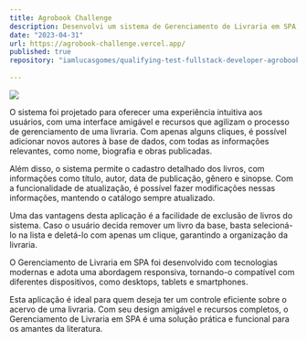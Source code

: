 ```yaml
---
title: Agrobook Challenge
description: Desenvolvi um sistema de Gerenciamento de Livraria em SPA, com foco na simplicidade e usabilidade. Com esta aplicação, você pode facilmente adicionar e listar autores, além de gerenciar os livros do sistema, permitindo a listagem, adição, exclusão e atualização dos mesmos.
date: "2023-04-31"
url: https://agrobook-challenge.vercel.app/
published: true
repository: "iamlucasgomes/qualifying-test-fullstack-developer-agrobook"
  
---
```



[![](/agrobook.png)](https://agrobook-challenge.vercel.app/)

O sistema foi projetado para oferecer uma experiência intuitiva aos usuários, com uma interface amigável e recursos que agilizam o processo de gerenciamento de uma livraria. Com apenas alguns cliques, é possível adicionar novos autores à base de dados, com todas as informações relevantes, como nome, biografia e obras publicadas.

Além disso, o sistema permite o cadastro detalhado dos livros, com informações como título, autor, data de publicação, gênero e sinopse. Com a funcionalidade de atualização, é possível fazer modificações nessas informações, mantendo o catálogo sempre atualizado.

Uma das vantagens desta aplicação é a facilidade de exclusão de livros do sistema. Caso o usuário decida remover um livro da base, basta selecioná-lo na lista e deletá-lo com apenas um clique, garantindo a organização da livraria.

O Gerenciamento de Livraria em SPA foi desenvolvido com tecnologias modernas e adota uma abordagem responsiva, tornando-o compatível com diferentes dispositivos, como desktops, tablets e smartphones.

Esta aplicação é ideal para quem deseja ter um controle eficiente sobre o acervo de uma livraria.
Com seu design amigável e recursos completos, o Gerenciamento de Livraria em SPA é uma solução prática e funcional para os amantes da literatura.

